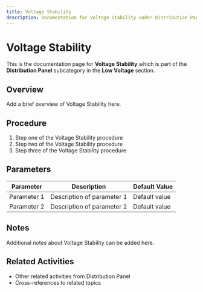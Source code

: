 ```yaml
---
title: Voltage Stability
description: Documentation for Voltage Stability under Distribution Panel in Low Voltage category
---
```


# Voltage Stability

This is the documentation page for **Voltage Stability** which is part of the **Distribution Panel** subcategory in the **Low Voltage** section.

## Overview

Add a brief overview of Voltage Stability here.

## Procedure

1. Step one of the Voltage Stability procedure
2. Step two of the Voltage Stability procedure
3. Step three of the Voltage Stability procedure

## Parameters

| Parameter | Description | Default Value |
|-----------|-------------|---------------|
| Parameter 1 | Description of parameter 1 | Default value |
| Parameter 2 | Description of parameter 2 | Default value |

## Notes

Additional notes about Voltage Stability can be added here.

## Related Activities

- Other related activities from Distribution Panel
- Cross-references to related topics
